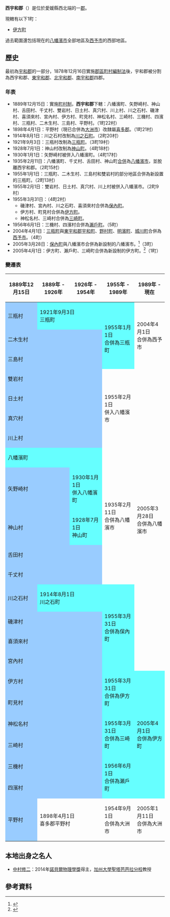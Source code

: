 {{日本郡
| 郡 = 西宇和郡
| 日文原名 = 西宇和郡
| 平假名 = にしうわぐん
| 羅馬字拼音 = Nishiuwa-gun
| 地圖 = [[File:Japan_district_38440.svg|250px]]
| 都道府縣 = 愛媛縣
| 編號 = 
| 町 = 1
| 村 = 
| 經度 = 
| 緯度 = 
| 註記 = 
|}}
'''西宇和郡'''（{{jpn|j=西宇和郡|hg=にしうわぐん|rm=Nishiuwa gun|f=y}}）是位於愛媛縣西北端的一[[郡|郡]]。

現轄有以下1町：
*[[伊方町|伊方町]]

過去範圍還包括現在的[[八幡濱市|八幡濱市]]全部地區及[[西予市|西予市]]的西部地區。

==歷史==
最初為[[宇和郡|宇和郡]]的一部分，1878年12月16日實施[[郡區町村編制法|郡區町村編制法]]後，宇和郡被分割為西宇和郡、[[東宇和郡|東宇和郡]]、[[北宇和郡|北宇和郡]]、[[南宇和郡|南宇和郡]]四郡。

===年表===
* 1889年12月15日：實施[[町村制|町村制]]，'''西宇和郡'''下轄：八幡濱町、矢野崎村、神山村、舌田村、千丈村、雙岩村、日土村、真穴村、川上村、川之石村、磯津村、喜須來村、宮內村、伊方村、町見村、神松名村、三崎村、三機村、四濱村、三瓶村、二木生村、三島村、平野村。（1町22村）
* 1898年4月1日：平野村（現已合併為[[大洲市|大洲市]]）改隸屬[[喜多郡|喜多郡]]。（1町21村）
* 1914年8月1日：川之石村改制為[[川之石町|川之石町]]。（2町20村）
* 1921年9月3日：三瓶村改制為[[三瓶町|三瓶町]]。（3町19村）
* 1928年7月1日：神山村改制為[[神山町_(愛媛縣)|神山町]]。（4町18村）
* 1930年1月1日：矢野崎村被併入八幡濱町。（4町17村）
* 1935年2月11日：八幡濱町、千丈村、舌田村、神山町[[市町村合併|合併]]為[[八幡濱市|八幡濱市]]，並脫離西宇和郡。（2町15村）
* 1955年1月1日：三瓶町、二木生村、三島村和雙岩村的部分地區合併為新設置的三瓶町。（2町13村）
* 1955年2月1日：雙岩村、日土村、真穴村、川上村被併入八幡濱市。（2町9村）
* 1955年3月31日：（4町2村）
** 磯津村、宮內村、川之石町、喜須來村合併為[[保內町|保內町]]。
** 伊方村、町見村合併為[[伊方町|伊方町]]。
** 神松名村、三崎村合併為[[三崎町_(愛媛縣)|三崎町]]。
* 1956年6月1日：三機村、四濱村合併為[[瀨戶町_(愛媛縣)|瀨戶町]]。（5町）
* 2004年4月1日：[[三瓶町|三瓶町]]與[[東宇和郡|東宇和郡]][[宇和町|宇和町]]、[[野村町|野村町]]、[[明濱町|明濱町]]、[[城川町|城川町]]合併為[[西予市|西予市]]。（4町）
* 2005年3月28日：[[保內町|保內町]]與八幡濱市合併為新設制的八幡濱市。<ref>{{cite web| title=市の沿革| url=http://www.city.yawatahama.ehime.jp/01shoukai/02_enkaku/enkaku.htm| publisher=八幡濱市政府| accessdate=2012-06-14| language=ja| deadurl=yes| archiveurl=https://web.archive.org/web/20120819062203/http://www.city.yawatahama.ehime.jp/01shoukai/02_enkaku/enkaku.htm| archivedate=2012-08-19}}</ref>（3町）
* 2005年4月1日：伊方町、瀨戶町、三崎町合併為新設制的伊方町。<ref>{{cite web| title=総務大臣告示（平成17年1月17日）| url=http://www.town.ikata.ehime.jp/gappei/photo/shiryo20_p6.pdf| publisher=総務省| accessdate=2012-07-24| language=ja| format=PDF| date=2005-01-17| archive-date=2019-10-19| archive-url=https://web.archive.org/web/20191019024912/https://www.town.ikata.ehime.jp/gappei/photo/shiryo20_p6.pdf| dead-url=no}}</ref>（1町）

===變遷表===
{| class="wikitable" style="font-size:small"
! 1889年12月15日
! 1889年 - 1926年
! colspan=2 | 1926年 - 1954年
! 1955年 - 1989年
! 1989年 - 現在
! 現在
|-
| style="background-color:#9cf;" | 三瓶村
| colspan=3 style="background-color:#6ff;" | 1921年9月3日<br>三瓶町
| rowspan=4 style="background-color:#6ff;" | <br><br>1955年1月1日<Br>合併為三瓶町<br><br>
| rowspan=4 colspan=2 | 2004年4月1日<br>合併為西予市
|-
| colspan=4 style="background-color:#9cf;" | 二木生村
|-
| colspan=4 style="background-color:#9cf;" | 三島村
|-
| rowspan=2 colspan=4 style="background-color:#9cf;" | 雙岩村
|-
| rowspan=4 | 1955年2月1日<br>併入八幡濱市
| rowspan=13 colspan=2 | 2005年3月28日<br>合併為八幡濱市
|-
| colspan=4 style="background-color:#9cf;" | 日土村
|-
| colspan=4 style="background-color:#9cf;" | 真穴村
|-
| colspan=4 style="background-color:#9cf;" | 川上村
|-
| colspan=3 style="background-color:#6ff;" | 八幡濱町
| rowspan=5 colspan=2 | 1935年2月11日<br>合併為八幡濱市
|-
| colspan=2 style="background-color:#9cf;" | 矢野崎村
| style="background-color:#6ff;" | 1930年1月1日<br>併入八幡濱町
|-
| colspan=2 style="background-color:#9cf;" | 神山村
| style="background-color:#6ff;" | 1928年7月1日<br>神山町
|-
| colspan=3 style="background-color:#9cf;" | 舌田村
|-
| colspan=3 style="background-color:#9cf;" | 千丈村
|-
| style="background-color:#9cf;" | 川之石村
| colspan=3 style="background-color:#6ff;" | 1914年8月1日<br>川之石町
| rowspan=4 style="background-color:#6ff;" | 1955年3月31日<br>合併為保內町
|-
| colspan=4 style="background-color:#9cf;" | 磯津村
|-
| colspan=4 style="background-color:#9cf;" | 喜須來村
|-
| colspan=4 style="background-color:#9cf;" | 宮內村
|-
| colspan=4 style="background-color:#9cf;" | 伊方村
| rowspan=2 style="background-color:#6ff;" | 1955年3月31日<br>合併為伊方町
| rowspan=6 colspan=2 style="background-color:#6ff;" | 2005年4月1日<br>合併為伊方町
|-
| colspan=4 style="background-color:#9cf;" | 町見村
|-
| colspan=4 style="background-color:#9cf;" | 神松名村
| rowspan=2 style="background-color:#6ff;" | 1955年3月31日<br>合併為三崎町
|-
| colspan=4 style="background-color:#9cf;" | 三崎村
|-
| colspan=4 style="background-color:#9cf;" | 三機村
| rowspan=2 style="background-color:#6ff;" | 1956年6月1日<br>合併為瀨戶町
|-
| colspan=4 style="background-color:#9cf;" | 四濱村
|-
| style="background-color:#9cf;" | 平野村
| colspan=2 | 1898年4月1日<br>喜多郡平野村
| colspan=2 | 1954年9月1日<br>合併為大洲市
| colspan=2 | 2005年1月11日<br>合併為大洲市
|}

== 本地出身之名人 ==
* [[中村修二|中村修二]]：2014年[[諾貝爾物理學獎|諾貝爾物理學獎]]得主，[[加州大學聖塔芭芭拉分校|加州大學聖塔芭芭拉分校]]教授

==參考資料==
{{reflist}}

{{愛媛縣}}{{Authority control}}